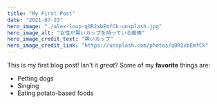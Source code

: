 ```yaml
---
title: "My First Post"
date: "2021-07-23"
hero_image: "./alex-loup-qOR2xbEmfCk-unsplash.jpg"
hero_image_alt: "女性が黒いカップを持っている画像"
hero_image_credit_text: "黒いカップ"
hero_image_credit_link: "https://unsplash.com/photos/qOR2xbEmfCk"
---
```


This is my first blog post! Isn't it _great_?
Some of my **favorite** things are:

- Petting dogs
- Singing
- Eating potato-based foods
